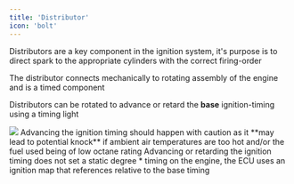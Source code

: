 ```yaml
---
title: 'Distributor'
icon: 'bolt'
---
```


Distributors are a key component in the ignition system, it's purpose is to direct spark to the appropriate cylinders with the correct firing-order

The distributor connects mechanically to rotating assembly of the engine and is a timed component

Distributors can be rotated to advance or retard the **base** ignition-timing using a timing light

<img src="/images/distributor.png" />

<Warning>
  Advancing the ignition timing should happen with caution as it **may lead to potential knock** if ambient air temperatures are too hot and/or the fuel used being of low octane rating
</Warning>

<Note>
  Advancing or retarding the ignition timing does not set a static degree * timing on the engine, the ECU uses an ignition map that references relative to the base timing
</Note>